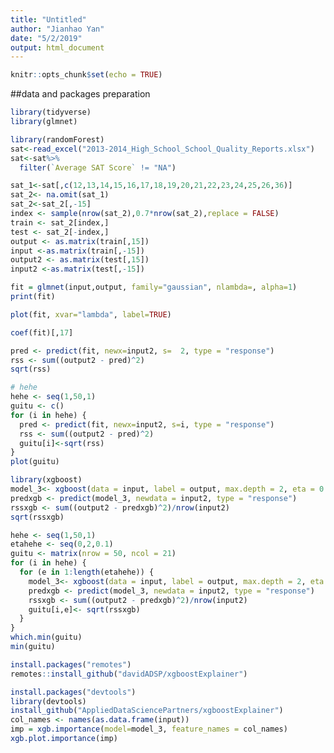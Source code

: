 ```yaml
---
title: "Untitled"
author: "Jianhao Yan"
date: "5/2/2019"
output: html_document
---
```


```r
knitr::opts_chunk$set(echo = TRUE)
```

##data and packages preparation
```r
library(tidyverse)
library(glmnet)

library(randomForest)
sat<-read_excel("2013-2014_High_School_School_Quality_Reports.xlsx")
sat<-sat%>%
  filter(`Average SAT Score` != "NA")
```



```r
sat_1<-sat[,c(12,13,14,15,16,17,18,19,20,21,22,23,24,25,26,36)]
sat_2<- na.omit(sat_1)
sat_2<-sat_2[,-15]
index <- sample(nrow(sat_2),0.7*nrow(sat_2),replace = FALSE)
train <- sat_2[index,]
test <- sat_2[-index,]
output <- as.matrix(train[,15])
input <-as.matrix(train[,-15])
output2 <- as.matrix(test[,15])
input2 <-as.matrix(test[,-15])


```

```r
fit = glmnet(input,output, family="gaussian", nlambda=, alpha=1)
print(fit)
```

```r
plot(fit, xvar="lambda", label=TRUE)

coef(fit)[,17]

pred <- predict(fit, newx=input2, s=  2, type = "response")
rss <- sum((output2 - pred)^2)
sqrt(rss)

# hehe
hehe <- seq(1,50,1)
guitu <- c()
for (i in hehe) {
  pred <- predict(fit, newx=input2, s=i, type = "response")
  rss <- sum((output2 - pred)^2)
  guitu[i]<-sqrt(rss)
}
plot(guitu)
```

```r
library(xgboost)
model_3<- xgboost(data = input, label = output, max.depth = 2, eta = 0.4, nthread =2 , nrounds = 50)
predxgb <- predict(model_3, newdata = input2, type = "response")
rssxgb <- sum((output2 - predxgb)^2)/nrow(input2)
sqrt(rssxgb)

hehe <- seq(1,50,1)
etahehe <- seq(0,2,0.1)
guitu <- matrix(nrow = 50, ncol = 21)
for (i in hehe) {
  for (e in 1:length(etahehe)) {
    model_3<- xgboost(data = input, label = output, max.depth = 2, eta = etahehe[e], nthread =2 , nrounds = i)
    predxgb <- predict(model_3, newdata = input2, type = "response")
    rssxgb <- sum((output2 - predxgb)^2)/nrow(input2)
    guitu[i,e]<- sqrt(rssxgb)
  }
}
which.min(guitu)
min(guitu)

install.packages("remotes")
remotes::install_github("davidADSP/xgboostExplainer")

install.packages("devtools") 
library(devtools) 
install_github("AppliedDataSciencePartners/xgboostExplainer")
col_names <- names(as.data.frame(input))
imp = xgb.importance(model=model_3, feature_names = col_names)
xgb.plot.importance(imp)
```

